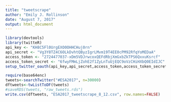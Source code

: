 ```yaml
---
title: "tweetscrape"
author: "Emily J. Rollinson"
date: "August 7, 2017"
output: html_document
---
```

```r

library(devtools)
library(twitteR)
api_key <- "KH8C5Fl0UrgEXO0OHHCHuj0rn"
api_secret <- "Vg3Y8TZ4C6OLkDvhtQByzIgrLMvm19T4EE0cPM92RfqYoMEDaA"
access_token <- "2724477037-xDm5VDJrwcoxQEFdRbjXmGxbZkTPS6QxxuKsrcf"
access_token_secret <- "6fwyFMmLjZohE2f1ZyLnTuUjEQC9oVzCHiHXbQ0EIdIJC"
setup_twitter_oauth(api_key,api_secret,access_token,access_token_secret)

require(base64enc)
tweets<-searchTwitter("#ESA2017", n=30000)
dftweets<-twListToDF(tweets)
#saveRDS(tweets, "raw_tweets.rds")
write.csv(dftweets, "ESA2017_tweetscrape_8_12.csv", row.names=FALSE)

```